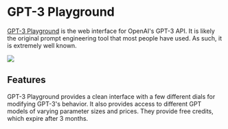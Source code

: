 
# GPT-3 Playground

[GPT-3 Playground](https://beta.openai.com/docs/quickstart) is the web interface for OpenAI's GPT-3 API. It is likely the
original prompt engineering tool that most people have used. As such, it is
extremely well known.

<div style={{ textAlign: "center" }}>
  <Image
    src="/docs/assets/tooling/GPT3.webp"
    width={2866}
    height={1472}
    style={{ width: "750px", margin: "auto" }}
  />
</div>

## Features

GPT-3 Playground provides a clean interface with a few different dials for
modifying GPT-3's behavior. It also provides access to different GPT models
of varying parameter sizes and prices. They provide free credits, which expire
after 3 months.
